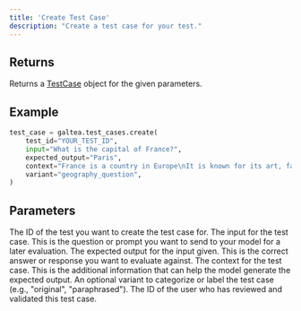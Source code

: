 ```yaml
---
title: 'Create Test Case'
description: "Create a test case for your test."
---
```


## Returns
Returns a [TestCase](/concepts/product/test/case) object for the given parameters.

## Example
```python
test_case = galtea.test_cases.create(
    test_id="YOUR_TEST_ID",
    input="What is the capital of France?",
    expected_output="Paris",
    context="France is a country in Europe\nIt is known for its art, fashion, and culture\nThe capital of France is Paris\nParis is known for its cafe culture and landmarks like the Eiffel Tower",
    variant="geography_question",
)
```

## Parameters
<ResponseField name="test_id" type="string" required>
  The ID of the test you want to create the test case for.
</ResponseField>
<ResponseField name="input" type="string" required>
  The input for the test case. This is the question or prompt you want to send to your model for a later evaluation.
</ResponseField>
<ResponseField name="expected_output" type="string" optional>
  The expected output for the input given. This is the correct answer or response you want to evaluate against.
</ResponseField>
<ResponseField name="context" type="string" optional>
  The context for the test case. This is the additional information that can help the model generate the expected output.
</ResponseField>
<ResponseField name="variant" type="string" optional>
  An optional variant to categorize or label the test case (e.g., "original", "paraphrased").
</ResponseField>
<ResponseField name="reviewed_by_id" type="string" optional>
  The ID of the user who has reviewed and validated this test case.
</ResponseField>
